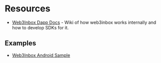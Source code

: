 # Resources

- [Web3Inbox Dapp Docs](https://github.com/WalletConnect/web3inbox/wiki) - Wiki of how web3inbox works internally and how to develop SDKs for it.

## Examples
- [Web3Inbox Android Sample](https://github.com/WalletConnect/WalletConnectKotlinV2/tree/develop/sample/inbox)